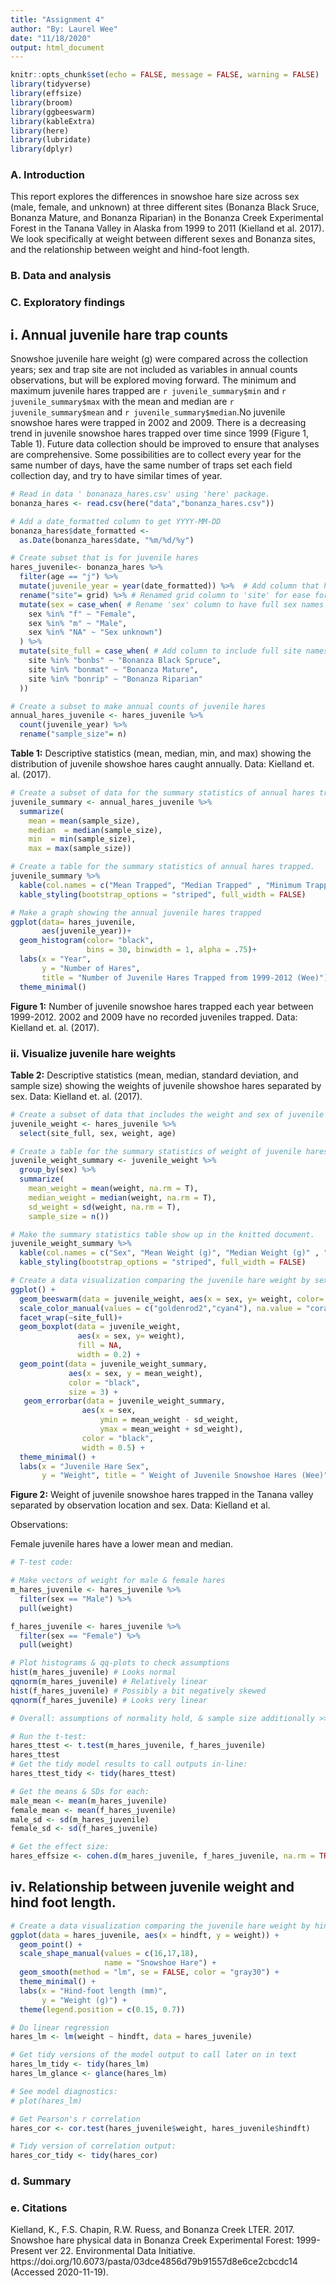 ```yaml
---
title: "Assignment 4"
author: "By: Laurel Wee"
date: "11/18/2020"
output: html_document
---
```


```r
knitr::opts_chunk$set(echo = FALSE, message = FALSE, warning = FALSE)
library(tidyverse)
library(effsize)
library(broom)
library(ggbeeswarm)
library(kableExtra)
library(here)
library(lubridate)
library(dplyr)
```

### A. Introduction
This report explores the differences in snowshoe hare size across sex (male, female, and unknown) at three different sites (Bonanza Black Sruce, Bonanza Mature, and Bonanza Riparian) in the Bonanza Creek Experimental Forest in the Tanana Valley in Alaska from 1999 to 2011 (Kielland et al. 2017). We look specifically at weight between different sexes and Bonanza sites, and the relationship between weight and hind-foot length. 

### B. Data and analysis


### C. Exploratory findings

## i. Annual juvenile hare trap counts
Snowshoe juvenile hare weight (g) were compared across the collection years; sex and trap site are not included as variables in annual counts observations, but will be explored moving forward.  The minimum and maximum juvenile hares trapped are `r juvenile_summary$min` and `r juvenile_summary$max` with the mean and median are `r juvenile_summary$mean` and `r juvenile_summary$median`.No juvenile snowshoe hares were trapped in 2002 and 2009. There is a decreasing trend in juvenile snowshoe hares trapped over time since 1999 (Figure 1, Table 1). Future data collection should be improved to ensure that analyses are comprehensive. Some possibilities are to collect every year for the same number of days, have the same number of traps set each field collection day, and try to have similar times of year. 

```r
# Read in data ' bonanaza_hares.csv' using 'here' package.
bonanza_hares <- read.csv(here("data","bonanza_hares.csv")) 

# Add a date_formatted column to get YYYY-MM-DD
bonanza_hares$date_formatted <- 
  as.Date(bonanza_hares$date, "%m/%d/%y") 

# Create subset that is for juvenile hares
hares_juvenile<- bonanza_hares %>% 
  filter(age == "j") %>%  
  mutate(juvenile_year = year(date_formatted)) %>%  # Add column that has the 'year'
  rename("site"= grid) %>% # Renamed grid column to 'site' for ease for later exploration and full rename
  mutate(sex = case_when( # Rename 'sex' column to have full sex names 
    sex %in% "f" ~ "Female",
    sex %in% "m" ~ "Male",
    sex %in% "NA" ~ "Sex unknown")
  ) %>% 
  mutate(site_full = case_when( # Add column to include full site names
    site %in% "bonbs" ~ "Bonanza Black Spruce",
    site %in% "bonmat" ~ "Bonanza Mature",
    site %in% "bonrip" ~ "Bonanza Riparian"
  ))

# Create a subset to make annual counts of juvenile hares 
annual_hares_juvenile <- hares_juvenile %>% 
  count(juvenile_year) %>% 
  rename("sample_size"= n)
```

**Table 1:** Descriptive statistics (mean, median, min, and max) showing the distribution of juvenile showshoe hares caught annually. Data: Kielland et. al. (2017).

```r
# Create a subset of data for the summary statistics of annual hares trapped. 
juvenile_summary <- annual_hares_juvenile %>%  
  summarize(
    mean = mean(sample_size), 
    median  = median(sample_size),
    min  = min(sample_size),
    max = max(sample_size)) 

# Create a table for the summary statistics of annual hares trapped. 
juvenile_summary %>% 
  kable(col.names = c("Mean Trapped", "Median Trapped" , "Minimum Trapped", "Maximum Trapped")) %>% 
  kable_styling(bootstrap_options = "striped", full_width = FALSE)
```

```r
# Make a graph showing the annual juvenile hares trapped
ggplot(data= hares_juvenile, 
       aes(juvenile_year))+
  geom_histogram(color= "black", 
                 bins = 30, binwidth = 1, alpha = .75)+
  labs(x = "Year", 
       y = "Number of Hares", 
       title = "Number of Juvenile Hares Trapped from 1999-2012 (Wee)")+
  theme_minimal()
```
**Figure 1:** Number of juvenile snowshoe hares trapped each year between 1999-2012. 2002 and 2009 have no recorded juveniles trapped. Data: Kielland et. al. (2017).


### ii. Visualize juvenile hare weights

**Table 2:** Descriptive statistics (mean, median, standard deviation, and sample size) showing the weights of juvenile showshoe hares separated by sex. Data: Kielland et. al. (2017).
```r
# Create a subset of data that includes the weight and sex of juvenile hares.
juvenile_weight <- hares_juvenile %>% 
  select(site_full, sex, weight, age)

# Create a table for the summary statistics of weight of juvenile hares separating by sex. 
juvenile_weight_summary <- juvenile_weight %>% 
  group_by(sex) %>% 
  summarize(
    mean_weight = mean(weight, na.rm = T),
    median_weight = median(weight, na.rm = T), 
    sd_weight = sd(weight, na.rm = T),
    sample_size = n())

# Make the summary statistics table show up in the knitted document.
juvenile_weight_summary %>% 
  kable(col.names = c("Sex", "Mean Weight (g)", "Median Weight (g)" , "Standard deviation (g)" , "Sample size")) %>% 
  kable_styling(bootstrap_options = "striped", full_width = FALSE)
```


```r
# Create a data visualization comparing the juvenile hare weight by sex and site.  
ggplot() +
  geom_beeswarm(data = juvenile_weight, aes(x = sex, y= weight, color= sex))+
  scale_color_manual(values = c("goldenrod2","cyan4"), na.value = "coral") +
  facet_wrap(~site_full)+
  geom_boxplot(data = juvenile_weight, 
               aes(x = sex, y= weight), 
               fill = NA, 
               width = 0.2) +
  geom_point(data = juvenile_weight_summary, 
             aes(x = sex, y = mean_weight), 
             color = "black",
             size = 3) +
   geom_errorbar(data = juvenile_weight_summary, 
                aes(x = sex, 
                    ymin = mean_weight - sd_weight,
                    ymax = mean_weight + sd_weight),
                color = "black",
                width = 0.5) +
  theme_minimal() +
  labs(x = "Juvenile Hare Sex",
       y = "Weight", title = " Weight of Juvenile Snowshoe Hares (Wee)")

```
**Figure 2:**  Weight of juvenile snowshoe hares trapped in the Tanana valley separated by observation location and sex. Data: Kielland et al.

Observations: 

Female juvenile hares have a lower mean and median. 

```r
# T-test code: 

# Make vectors of weight for male & female hares
m_hares_juvenile <- hares_juvenile %>% 
  filter(sex == "Male") %>% 
  pull(weight)

f_hares_juvenile <- hares_juvenile %>% 
  filter(sex == "Female") %>% 
  pull(weight)

# Plot histograms & qq-plots to check assumptions
hist(m_hares_juvenile) # Looks normal
qqnorm(m_hares_juvenile) # Relatively linear
hist(f_hares_juvenile) # Possibly a bit negatively skewed
qqnorm(f_hares_juvenile) # Looks very linear

# Overall: assumptions of normality hold, & sample size additionally >> Central Limit Theorem (means will be normally distributed). Two-sample t-test OK for means comparison! 

# Run the t-test:
hares_ttest <- t.test(m_hares_juvenile, f_hares_juvenile)
hares_ttest
# Get the tidy model results to call outputs in-line: 
hares_ttest_tidy <- tidy(hares_ttest)

# Get the means & SDs for each: 
male_mean <- mean(m_hares_juvenile)
female_mean <- mean(f_hares_juvenile)
male_sd <- sd(m_hares_juvenile)
female_sd <- sd(f_hares_juvenile)

# Get the effect size: 
hares_effsize <- cohen.d(m_hares_juvenile, f_hares_juvenile, na.rm = TRUE)
```


## iv. Relationship between juvenile weight and hind foot length.
```r
# Create a data visualization comparing the juvenile hare weight by hind-foot length (mm). 
ggplot(data = hares_juvenile, aes(x = hindft, y = weight)) +
  geom_point() +
  scale_shape_manual(values = c(16,17,18), 
                     name = "Snowshoe Hare") +
  geom_smooth(method = "lm", se = FALSE, color = "gray30") +
  theme_minimal() +
  labs(x = "Hind-foot length (mm)",
       y = "Weight (g)") +
  theme(legend.position = c(0.15, 0.7))
```

```r

# Do linear regression
hares_lm <- lm(weight ~ hindft, data = hares_juvenile)

# Get tidy versions of the model output to call later on in text
hares_lm_tidy <- tidy(hares_lm)
hares_lm_glance <- glance(hares_lm)

# See model diagnostics:
# plot(hares_lm)

# Get Pearson's r correlation
hares_cor <- cor.test(hares_juvenile$weight, hares_juvenile$hindft)

# Tidy version of correlation output:
hares_cor_tidy <- tidy(hares_cor)
```
### d. Summary

### e. Citations
Kielland, K., F.S. Chapin, R.W. Ruess, and Bonanza Creek LTER. 2017. Snowshoe hare physical data in Bonanza Creek Experimental Forest: 1999-Present ver 22. Environmental Data Initiative. https://doi.org/10.6073/pasta/03dce4856d79b91557d8e6ce2cbcdc14 (Accessed 2020-11-19).
